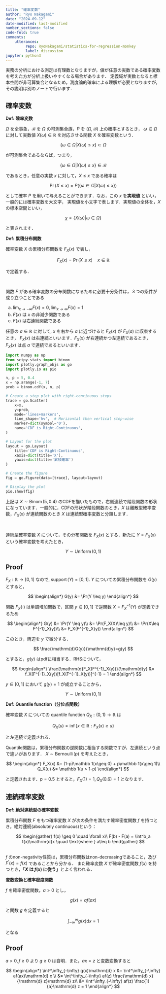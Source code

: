 ```yaml
---
title: "確率変数"
author: "Ryo Nakagami"
date: "2024-09-12"
date-modified: last-modified
number_sections: false
code-fold: true
comments:
    utterances:
         repo: RyoNakagami/statistics-for-regression-monkey
         label: discussion
jupyter: python3
---
```


実務の分析における測定は有理数となりますが，値が任意の実数である確率変数を考えた方が分析上扱いやすくなる場合があります．
定義域が実数となると標本空間が非可算集合となるため，測度論的確率による理解が必要となりますが，その説明は別のノートで行います．


## 確率変数

<div class="blog-custom-border">
<strong>Def: 確率変数</strong> <br>

$\Omega$ を全事象，$\mathcal{B}$ を $\Omega$ の可測集合族，$P$ を $(\Omega, \mathcal{B})$ 上の確率とするとき，
$\omega\in\Omega$ に対して実数値 $X(\omega) \in \mathbb{R}$ を対応させる関数 $X$ を確率変数という．

</div>

$$
\{\omega\in\Omega\vert X(\omega)\leq x\} \subset \Omega
$$

が可測集合であるならば，つまり，

$$
\{\omega\in\Omega\vert X(\omega)\leq x\} \in \mathcal{B}
$$

であるとき，任意の実数 $x$ に対して，$X\leq x$ である確率は

$$
\Pr(X\leq x) = P(\{\omega\in\Omega\vert X(\omega)\leq x\})
$$

として確率 $P$ を用いて与えることができます．なお，この $x$ を**実現値** といい，一般的には確率変数を大文字，
実現値を小文字で表します．実現値の全体を，$X$ の標本空間といい，

$$
\chi = \{X(\omega)\vert\omega\in\Omega\}
$$

と表されます．

<div class="blog-custom-border">
<strong>Def: 累積分布関数</strong> <br>

確率変数 $X$ の累積分布関数を $F_X(x)$ で表し，

$$
F_X(x) = \Pr(X\leq x) \quad x\in \mathbb{R}
$$

で定義する．

</div>

<div class="blog-custom-border">
::: {#thm- .custom_problem }
<br>

関数 $F$ がある確率変数の分布関数になるために必要十分条件は，３つの条件が成り立つことである

a. $\lim_{x\to-\infty}F(x) = 0, \lim_{x\to\infty}F(x) = 1$
b.  $F(x)$ は $x$ の非減少関数である
c. $F(x)$ は右連続関数である

:::

</div>

任意の $a\in\mathbb R$ に対して, $x$ を右から $a$ に近づけると $F_X(x)$ が $F_X(a)$ に収束するとき，
$F_X(x)$ は右連続といいます．$F_X(x)$ が右連続かつ左連続であるとき，$F_X(x)$ は点 $a$ で連続であるといいます．

```python
import numpy as np
from scipy.stats import binom
import plotly.graph_objs as go
import plotly.io as pio

n, p = 5, 0.4
x = np.arange(-1, 7)
prob = binom.cdf(x, n, p)

# Create a step plot with right-continuous steps
trace = go.Scatter(
    x=x,
    y=prob,
    mode='lines+markers',
    line_shape='hv',  # Horizontal then vertical step-wise
    marker=dict(symbol='0'),
    name='CDF is Right-Continuous',
)

# Layout for the plot
layout = go.Layout(
    title='CDF is Right-Continuous',
    xaxis=dict(title='X'),
    yaxis=dict(title='累積確率')
)

# Create the figure
fig = go.Figure(data=[trace], layout=layout)

# Display the plot
pio.show(fig)
```

上記は $X\sim\operatorname{Binom}(5, 0.4)$ のCDFを描いたもので，右側連続で階段関数の形状になっています．一般的に，CDFの形状が階段関数のとき，$X$ は離散型確率変数，$F_X(x)$ が連続関数のとき $X$ は連続型確率変数と分類します．

<div class="blog-custom-border">
::: {#thm- .custom_problem }
<br>

連続型確率変数 $X$ について，その分布関数を $F_X(x)$ とする．新たに $Y = F_X(x)$ という確率変数を考えたとき，

$$
Y \sim \operatorname{Uniform}(0, 1)
$$

:::

</div>

::: {.callout-note collapse="false" icon=false}
## Proof

$F_X: \mathbb R\to [0, 1]$ なので, $\operatorname{support}(Y) = [0, 1]$. $Y$ についての累積分布関数を $G(y)$ とすると，

$$
\begin{align*}
G(y) &= \Pr(Y \leq y)
\end{align*}
$$

関数 $F_X(\cdot)$ は単調増加関数で，区間 $y\in [0, 1]$ で逆関数 $X = F^{-1}_X(Y)$ が定義できるため

$$
\begin{align*}
G(y) &= \Pr(Y \leq y)\\
     &= \Pr(F_X(X)\leq y)\\
     &= \Pr(X\leq F^{-1}_X(y))\\
     &= F_X(F^{-1}_X(y))
\end{align*}
$$

このとき，両辺を $y$ で微分する．

$$
\frac{\mathrm{d}G(y)}{\mathrm{d}y}=g(y)
$$

とすると，$g(y)$ はpdfに相当する．RHSについて，

$$
\begin{align*}
\frac{\mathrm{d}F_X(F^{-1}_X(y))}{\mathrm{d}y}
    &= f_X(F^{-1}_X(y))[f_X(F^{-1}_X(y))]^{-1} = 1
\end{align*}
$$

$y\in [0, 1]$ において $g(y) = 1$ が成立することから，

$$
Y\sim\operatorname{Uniform}(0, 1)
$$

:::

<div class="blog-custom-border">
<strong>Def: Quantile function（分位点関数）</strong> <br>

確率変数 $X$ についての quantile function $Q_X: (0, 1)\to \mathbb R$ は

$$
Q_X(u) = \inf\{x\in\mathbb R: F_X(x) \geq u\}
$$

と左連続で定義される．

</div>

Quantile関数は，累積分布関数の逆関数に相当する関数ですが，左連続という点で違いがあります．
$X\sim\operatorname{Bernoulli}(p)$ を考えたとき，

$$
\begin{align*}
F_X(x) &= (1-p)\mathbb 1(x\geq 0) + p\mathbb 1(x\geq 1)\\
Q_X(u) &= \mathbb 1(u > 1-p)
\end{align*}
$$

と定義されます．$p=0.5$ とすると，$F_X(1) = 1, Q_X(0.6) = 1$ となります．


## 連続確率変数

<div class="blog-custom-border">
<strong>Def: 絶対連続型の確率変数</strong> <br>

累積分布関数 $F$ をもつ確率変数 $X$ が次の条件を満たす確率密度関数 $f$ を持つとき，絶対連続(absolutely continuous)という：

$$
\begin{gather}
f(x) \geq 0 \quad \forall x\\
F(b) - F(a) = \int^b_a f(x)\mathrm{d}x \quad \text{where } a\leq b
\end{gather}
$$

</div><br>
$f$ のnon-negativity性質は，累積分布関数はnon-decreasingであること，及び $F^\prime(x) = f(x)$ であることから分かる．
また確率変数 $X$ が確率密度関数 $f(x)$ を持つとき，**「$X$ は $f(x)$ に従う」**とよく言われる．

<div class="blog-custom-border">
::: {#thm- .custom_problem } 
**変数変換と確率密度関数**
<br>

$f$ を確率密度関数，$a > 0$ とし，

$$
g(x) = af(ax)
$$

と関数 $g$ を定義すると

$$
\int^\infty_{-\infty} g(x)\mathrm{d} x = 1
$$

となる

:::

</div>

::: {.callout-note collapse="false" icon=false}
## Proof

$a > 0, f\geq 0$ より $g\geq 0$ は自明．また，$ax = z$ と変数変換すると 

$$
\begin{align*}
\int^\infty_{-\infty} g(x)\mathrm{d} x &= \int^\infty_{-\infty} af(ax)\mathrm{d} x \\
                                       &= \int^\infty_{-\infty} af(z) \frac{\mathrm{d} x}{\mathrm{d} z}\mathrm{d} z\\
                                       &= \int^\infty_{-\infty} af(z) \frac{1}{a}\mathrm{d} z = 1
\end{align*}
$$

:::
